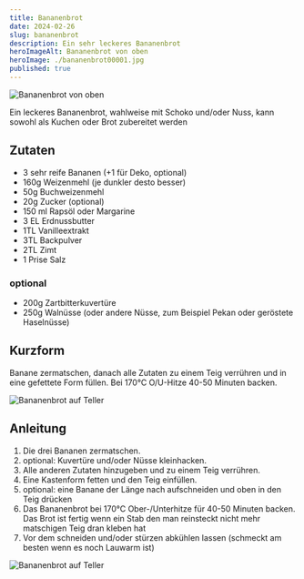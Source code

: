 ```yaml
---
title: Bananenbrot
date: 2024-02-26
slug: bananenbrot
description: Ein sehr leckeres Bananenbrot
heroImageAlt: Bananenbrot von oben
heroImage: ./bananenbrot00001.jpg
published: true
---
```


![Bananenbrot von oben](./bananenbrot00001.jpg)

Ein leckeres Bananenbrot, wahlweise mit Schoko und/oder Nuss, kann sowohl als Kuchen oder Brot zubereitet werden

## Zutaten

* 3 sehr reife Bananen (+1 für Deko, optional)
* 160g Weizenmehl (je dunkler desto besser)
* 50g Buchweizenmehl
* 20g Zucker (optional)
* 150 ml Rapsöl oder Margarine
* 3 EL Erdnussbutter
* 1TL Vanilleextrakt
* 3TL Backpulver
* 2TL Zimt
* 1 Prise Salz

### optional

* 200g Zartbitterkuvertüre
* 250g Walnüsse (oder andere Nüsse, zum Beispiel Pekan oder geröstete Haselnüsse)


## Kurzform
Banane zermatschen, danach alle Zutaten zu einem Teig verrühren und in eine gefettete Form füllen. Bei 170°C O/U-Hitze 40-50 Minuten backen.

![Bananenbrot auf Teller](./bananenbrot00002.jpg)

## Anleitung

1. Die drei Bananen zermatschen.
2. optional: Kuvertüre und/oder Nüsse kleinhacken.
3. Alle anderen Zutaten hinzugeben und zu einem Teig verrühren.
4. Eine Kastenform fetten und den Teig einfüllen.
5. optional: eine Banane der Länge nach aufschneiden und oben in den Teig drücken
6. Das Bananenbrot bei 170°C Ober-/Unterhitze für 40-50 Minuten backen. Das Brot ist fertig wenn ein Stab den man reinsteckt nicht mehr matschigen Teig dran kleben hat
7. Vor dem schneiden und/oder stürzen abkühlen lassen (schmeckt am besten wenn es noch Lauwarm ist)

![Bananenbrot auf Teller](./bananenbrot00003.jpg)